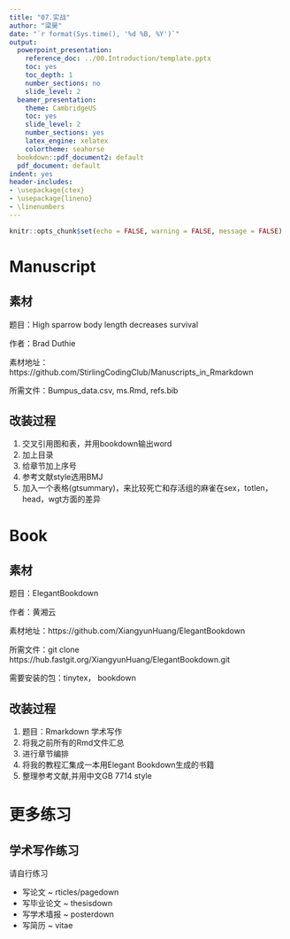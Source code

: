 ---
title: "07.实战"
author: "梁昊"
date: "`r format(Sys.time(), '%d %B, %Y')`"
output:
  powerpoint_presentation:
    reference_doc: ../00.Introduction/template.pptx
    toc: yes
    toc_depth: 1
    number_sections: no
    slide_level: 2
  beamer_presentation:
    theme: CambridgeUS
    toc: yes
    slide_level: 2
    number_sections: yes
    latex_engine: xelatex
    colortheme: seahorse
  bookdown::pdf_document2: default
  pdf_document: default
indent: yes
header-includes:
- \usepackage{ctex}
- \usepackage{lineno}
- \linenumbers
---

```{r setup, include=FALSE}
knitr::opts_chunk$set(echo = FALSE, warning = FALSE, message = FALSE)

```

# Manuscript

## 素材

题目：High sparrow body length decreases survival

作者：Brad Duthie

素材地址：https://github.com/StirlingCodingClub/Manuscripts_in_Rmarkdown

所需文件：Bumpus_data.csv, ms.Rmd, refs.bib

## 改装过程

1. 交叉引用图和表，并用bookdown输出word
2. 加上目录
3. 给章节加上序号
4. 参考文献style选用BMJ
5. 加入一个表格(gtsummary)，来比较死亡和存活组的麻雀在sex，totlen，head，wgt方面的差异


# Book

## 素材

题目：ElegantBookdown

作者：黄湘云

素材地址：https://github.com/XiangyunHuang/ElegantBookdown

所需文件：git clone https://hub.fastgit.org/XiangyunHuang/ElegantBookdown.git

需要安装的包：tinytex， bookdown 

## 改装过程

1. 题目：Rmarkdown 学术写作
2. 将我之前所有的Rmd文件汇总
3. 进行章节编排
4. 将我的教程汇集成一本用Elegant Bookdown生成的书籍
5. 整理参考文献,并用中文GB 7714 style


# 更多练习

## 学术写作练习

请自行练习

  -   写论文 ~ rticles/pagedown
  -   写毕业论文 ~ thesisdown
  -   写学术墙报 ~ posterdown
  -   写简历 ~ vitae


